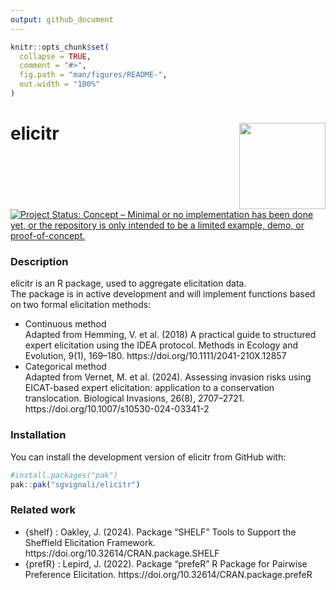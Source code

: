```yaml
---
output: github_document
---
```


<!-- README.md is generated from README.Rmd. Please edit the .rmd file and then use devtools::build_readme() to update the md file -->

```r
knitr::opts_chunk$set(
  collapse = TRUE,
  comment = "#>",
  fig.path = "man/figures/README-",
  out.width = "100%"
)
```

# elicitr <a href="#"><img src="man/figures/logo.png" height="138" align="right">
<!-- badges: start -->
[![Project Status: Concept – Minimal or no implementation has been done yet, or the repository is only intended to be a limited example, demo, or proof-of-concept.](https://www.repostatus.org/badges/latest/concept.svg)](https://www.repostatus.org/#concept)
<!-- badges: end -->

### Description

elicitr is an R package, used to aggregate elicitation data.\
The package is in active development and will implement functions based on two formal elicitation methods:

* Continuous method\
  Adapted from Hemming, V. et al. (2018) A practical guide to structured expert elicitation using the IDEA protocol. Methods in Ecology and Evolution, 9(1), 169–180. https://doi.org/10.1111/2041-210X.12857
* Categorical method\
  Adapted from Vernet, M. et al. (2024). Assessing invasion risks using EICAT-based expert elicitation: application to a conservation translocation. Biological Invasions, 26(8), 2707–2721. https://doi.org/10.1007/s10530-024-03341-2

### Installation

You can install the development version of elicitr from GitHub with:

```r
#install.packages("pak")
pak::pak("sgvignali/elicitr")
```

### Related work

* {shelf} : Oakley, J. (2024). Package “SHELF” Tools to Support the Sheffield Elicitation Framework. https://doi.org/10.32614/CRAN.package.SHELF
* {prefR} : Lepird, J. (2022). Package “prefeR” R Package for Pairwise Preference Elicitation. https://doi.org/10.32614/CRAN.package.prefeR


